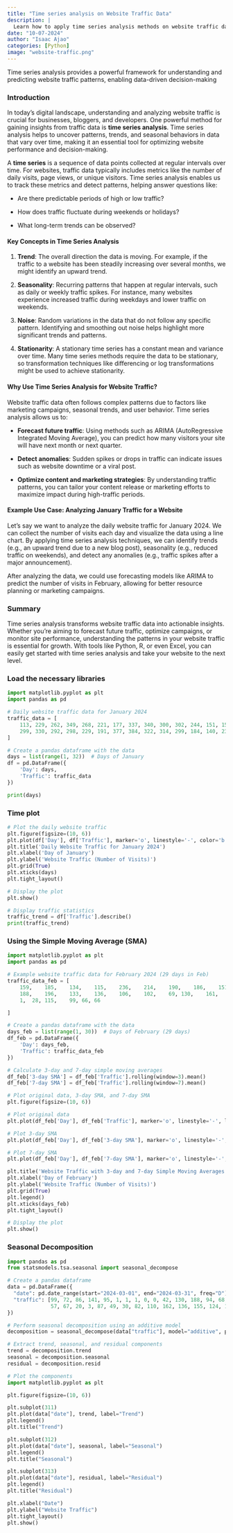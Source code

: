 ```yaml
---
title: "Time series analysis on Website Traffic Data"
description: |
  Learn how to apply time series analysis methods on website traffic datasets.
date: "10-07-2024"
author: "Isaac Ajao"
categories: [Python]
image: "website-traffic.png"
---
```


Time series analysis provides a powerful framework for understanding and predicting website traffic patterns, enabling data-driven decision-making

### Introduction

In today’s digital landscape, understanding and analyzing website traffic is crucial for businesses, bloggers, and developers. One powerful method for gaining insights from traffic data is **time series analysis**. Time series analysis helps to uncover patterns, trends, and seasonal behaviors in data that vary over time, making it an essential tool for optimizing website performance and decision-making.

A **time series** is a sequence of data points collected at regular intervals over time. For websites, traffic data typically includes metrics like the number of daily visits, page views, or unique visitors. Time series analysis enables us to track these metrics and detect patterns, helping answer questions like:

- Are there predictable periods of high or low traffic?

- How does traffic fluctuate during weekends or holidays?

- What long-term trends can be observed?

#### Key Concepts in Time Series Analysis

1. **Trend**: The overall direction the data is moving. For example, if the traffic to a website has been steadily increasing over several months, we might identify an upward trend.

2. **Seasonality**: Recurring patterns that happen at regular intervals, such as daily or weekly traffic spikes. For instance, many websites experience increased traffic during weekdays and lower traffic on weekends.

3. **Noise**: Random variations in the data that do not follow any specific pattern. Identifying and smoothing out noise helps highlight more significant trends and patterns.

4. **Stationarity**: A stationary time series has a constant mean and variance over time. Many time series methods require the data to be stationary, so transformation techniques like differencing or log transformations might be used to achieve stationarity.

#### Why Use Time Series Analysis for Website Traffic?

Website traffic data often follows complex patterns due to factors like marketing campaigns, seasonal trends, and user behavior. Time series analysis allows us to:

- **Forecast future traffic**: Using methods such as ARIMA (AutoRegressive Integrated Moving Average), you can predict how many visitors your site will have next month or next quarter.

- **Detect anomalies**: Sudden spikes or drops in traffic can indicate issues such as website downtime or a viral post.

- **Optimize content and marketing strategies**: By understanding traffic patterns, you can tailor your content release or marketing efforts to maximize impact during high-traffic periods.

#### Example Use Case: Analyzing January Traffic for a Website

Let’s say we want to analyze the daily website traffic for January 2024. We can collect the number of visits each day and visualize the data using a line chart. By applying time series analysis techniques, we can identify trends (e.g., an upward trend due to a new blog post), seasonality (e.g., reduced traffic on weekends), and detect any anomalies (e.g., traffic spikes after a major announcement).

After analyzing the data, we could use forecasting models like ARIMA to predict the number of visits in February, allowing for better resource planning or marketing campaigns.

### Summary

Time series analysis transforms website traffic data into actionable insights. Whether you’re aiming to forecast future traffic, optimize campaigns, or monitor site performance, understanding the patterns in your website traffic is essential for growth. With tools like Python, R, or even Excel, you can easily get started with time series analysis and take your website to the next level.


### Load the necessary libraries

```python
import matplotlib.pyplot as plt
import pandas as pd

# Daily website traffic data for January 2024
traffic_data = [
    113, 229, 262, 349, 268, 221, 177, 337, 340, 300, 302, 244, 151, 155, 320,
    299, 330, 292, 298, 229, 191, 377, 384, 322, 314, 299, 184, 140, 230, 232, 194
]
```


```python
# Create a pandas dataframe with the data
days = list(range(1, 32))  # Days of January
df = pd.DataFrame({
    'Day': days,
    'Traffic': traffic_data
})

print(days)
```
### Time plot

```python
# Plot the daily website traffic
plt.figure(figsize=(10, 6))
plt.plot(df['Day'], df['Traffic'], marker='o', linestyle='-', color='b')
plt.title('Daily Website Traffic for January 2024')
plt.xlabel('Day of January')
plt.ylabel('Website Traffic (Number of Visits)')
plt.grid(True)
plt.xticks(days)
plt.tight_layout()

# Display the plot
plt.show()

# Display traffic statistics
traffic_trend = df['Traffic'].describe()
print(traffic_trend)
```

### Using the Simple Moving Average (SMA)

```python
import matplotlib.pyplot as plt
import pandas as pd

# Example website traffic data for February 2024 (29 days in Feb)
traffic_data_feb = [
    159,	185,	134,	115,	236,	214,	190,	186,	151,	140,	126,
    188,	196,	133,	136,	106,	102,	69,	130,	161,	127,	28,	3,
    1,	28,	115,	99,	66,	66

]

# Create a pandas dataframe with the data
days_feb = list(range(1, 30))  # Days of February (29 days)
df_feb = pd.DataFrame({
    'Day': days_feb,
    'Traffic': traffic_data_feb
})

# Calculate 3-day and 7-day simple moving averages
df_feb['3-day SMA'] = df_feb['Traffic'].rolling(window=3).mean()
df_feb['7-day SMA'] = df_feb['Traffic'].rolling(window=7).mean()

# Plot original data, 3-day SMA, and 7-day SMA
plt.figure(figsize=(10, 6))

# Plot original data
plt.plot(df_feb['Day'], df_feb['Traffic'], marker='o', linestyle='-', label='Original Data', color='b')

# Plot 3-day SMA
plt.plot(df_feb['Day'], df_feb['3-day SMA'], marker='o', linestyle='-', label='3-day SMA', color='g')

# Plot 7-day SMA
plt.plot(df_feb['Day'], df_feb['7-day SMA'], marker='o', linestyle='-', label='7-day SMA', color='r')

plt.title('Website Traffic with 3-day and 7-day Simple Moving Averages (February 2024)')
plt.xlabel('Day of February')
plt.ylabel('Website Traffic (Number of Visits)')
plt.grid(True)
plt.legend()
plt.xticks(days_feb)
plt.tight_layout()

# Display the plot
plt.show()

```

### Seasonal Decomposition

```python
import pandas as pd
from statsmodels.tsa.seasonal import seasonal_decompose

# Create a pandas dataframe
data = pd.DataFrame({
  "date": pd.date_range(start="2024-03-01", end="2024-03-31", freq="D"),
  "traffic": [99, 72, 86, 141, 95, 1, 1, 1, 0, 0, 42, 130, 188, 94, 68, 
              57, 67, 20, 3, 87, 49, 30, 82, 110, 162, 136, 155, 124, 102, 103, 84]
})

# Perform seasonal decomposition using an additive model
decomposition = seasonal_decompose(data["traffic"], model="additive", period=7)

# Extract trend, seasonal, and residual components
trend = decomposition.trend
seasonal = decomposition.seasonal
residual = decomposition.resid

# Plot the components
import matplotlib.pyplot as plt

plt.figure(figsize=(10, 6))

plt.subplot(311)
plt.plot(data["date"], trend, label="Trend")
plt.legend()
plt.title("Trend")

plt.subplot(312)
plt.plot(data["date"], seasonal, label="Seasonal")
plt.legend()
plt.title("Seasonal")

plt.subplot(313)
plt.plot(data["date"], residual, label="Residual")
plt.legend()
plt.title("Residual")

plt.xlabel("Date")
plt.ylabel("Website Traffic")
plt.tight_layout()
plt.show()

```
